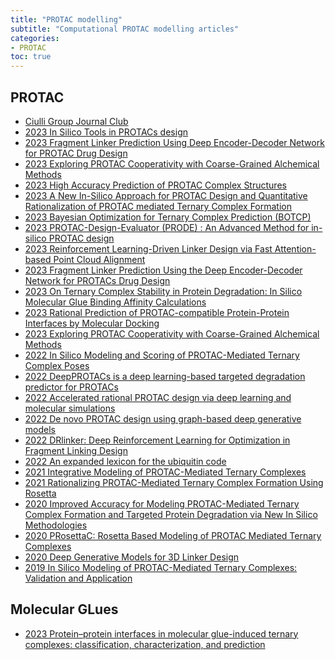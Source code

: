 ```yaml
---
title: "PROTAC modelling"
subtitle: "Computational PROTAC modelling articles"
categories:
- PROTAC
toc: true
---
```


## PROTAC

* [Ciulli Group Journal Club](https://lifesci.dundee.ac.uk/groups/alessio-ciulli/publications/journal-club){target="_blank"}
* [2023 In Silico Tools in PROTACs design](https://doi.org/10.48550/arXiv.2307.01320){target="_blank"}
* [2023 Fragment Linker Prediction Using Deep Encoder-Decoder Network for PROTAC Drug Design](https://doi.org/10.1021/acs.jcim.2c01287){target="_blank"}
* [2023 Exploring PROTAC Cooperativity with Coarse-Grained Alchemical Methods](https://doi.org/10.1021/acs.jpcb.2c05795){target="_blank"}
* [2023 High Accuracy Prediction of PROTAC Complex Structures](https://doi.org/10.1021/jacs.2c09387){target="_blank"}
* [2023 A New In-Silico Approach for PROTAC Design and Quantitative Rationalization of PROTAC mediated Ternary Complex Formation](https://doi.org/10.1101/2022.07.11.499663){target="_blank"}
* [2023 Bayesian Optimization for Ternary Complex Prediction (BOTCP)](https://doi.org/10.1016/j.ailsci.2023.100072){target="_blank"}
* [2023 PROTAC-Design-Evaluator (PRODE) : An Advanced Method for in-silico PROTAC design](https://doi.org/10.1101/2023.06.12.544569){target="_blank"}
* [2023 Reinforcement Learning-Driven Linker Design via Fast Attention-based Point Cloud Alignment](https://arxiv.org/abs/2306.08166v1){target="_blank"}
* [2023 Fragment Linker Prediction Using the Deep Encoder-Decoder Network for PROTACs Drug Design](https://doi.org/10.1021/acs.jcim.2c01287){target="_blank"}
* [2023 On Ternary Complex Stability in Protein Degradation: In Silico Molecular Glue Binding Affinity Calculations](https://doi.org/10.1021/acs.jcim.2c01386){target="_blank"}
* [2023 Rational Prediction of PROTAC-compatible Protein-Protein Interfaces by Molecular Docking](https://doi.org/10.1101/2023.02.16.528819){target="_blank"}
* [2023 Exploring PROTAC Cooperativity with Coarse-Grained Alchemical Methods](https://doi.org/10.1021/acs.jpcb.2c05795){target="_blank"}
* [2022 In Silico Modeling and Scoring of PROTAC-Mediated Ternary Complex Poses](https://doi.org/10.1021/acs.jmedchem.1c02155){target="_blank"}
* [2022 DeepPROTACs is a deep learning-based targeted degradation predictor for PROTACs](https://doi.org/10.1038/s41467-022-34807-3){target="_blank"}
* [2022 Accelerated rational PROTAC design via deep learning and molecular simulations](https://doi.org/10.1038/s42256-022-00527-y){target="_blank"}
* [2022 De novo PROTAC design using graph-based deep generative models](https://doi.org/10.48550/arXiv.2211.02660){target="_blank"}
* [2022 DRlinker: Deep Reinforcement Learning for Optimization in Fragment Linking Design](https://doi.org/10.1021/acs.jcim.2c00982){target="_blank"}
* [2022 An expanded lexicon for the ubiquitin code](https://doi.org/10.1038/s41580-022-00543-1){target="_blank"}
* [2021 Integrative Modeling of PROTAC-Mediated Ternary Complexes](https://doi.org/10.1021/acs.jmedchem.1c01576){target="_blank"}
* [2021 Rationalizing PROTAC-Mediated Ternary Complex Formation Using Rosetta](https://doi.org/10.1021/acs.jcim.0c01451){target="_blank"}
* [2020 Improved Accuracy for Modeling PROTAC-Mediated Ternary Complex Formation and Targeted Protein Degradation via New In Silico Methodologies](https://doi.org/10.1021/acs.jcim.0c00897){target="_blank"}
* [2020 PRosettaC: Rosetta Based Modeling of PROTAC Mediated Ternary Complexes](https://doi.org/10.1021/acs.jcim.0c00589){target="_blank"}
* [2020 Deep Generative Models for 3D Linker Design](https://doi.org/10.1021/acs.jcim.9b01120){target="_blank"}
* [2019 In Silico Modeling of PROTAC-Mediated Ternary Complexes: Validation and Application](https://doi.org/10.1021/acs.jcim.8b00872){target="_blank"}




## Molecular GLues
* [2023 Protein–protein interfaces in molecular glue-induced ternary complexes: classification, characterization, and prediction](https://doi.org/10.1039/D2CB00207H){target="_blank"}










